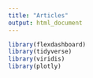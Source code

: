 ```yaml
---
title: "Articles"
output: html_document
---
```


```r
library(flexdashboard)
library(tidyverse)
library(viridis)
library(plotly)
```




